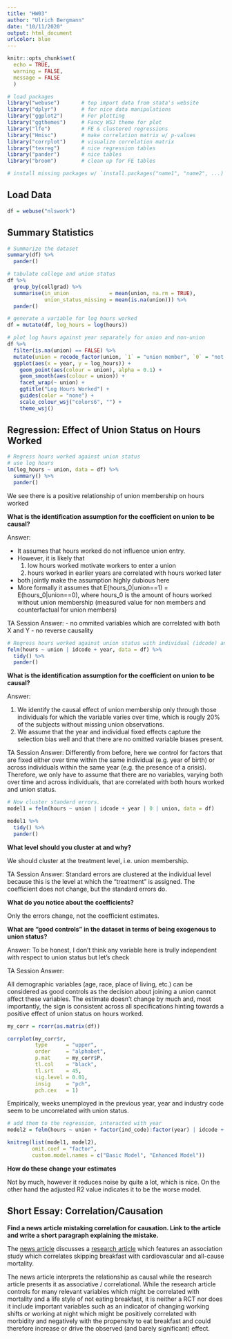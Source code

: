 ```yaml
---
title: "HW03"
author: "Ulrich Bergmann"
date: "10/11/2020"
output: html_document
urlcolor: blue
---
```


```r
knitr::opts_chunk$set(
  echo = TRUE, 
  warning = FALSE, 
  message = FALSE
  )
```

```r
# load packages
library("webuse")       # top import data from stata's website
library("dplyr")        # for nice data manipulations
library("ggplot2")      # For plotting
library("ggthemes")     # Fancy WSJ theme for plot
library("lfe")          # FE & clustered regressions
library("Hmisc")        # make correlation matrix w/ p-values
library("corrplot")     # visualize correlation matrix
library("texreg")       # nice regression tables
library("pander")       # nice tables
library("broom")        # clean up for FE tables 

# install missing packages w/ `install.packages("name1", "name2", ...)
```


## Load Data

```r
df = webuse("nlswork")
```

## Summary Statistics

```r
# Summarize the dataset
summary(df) %>%
  pander()
```

```r
# tabulate college and union status
df %>% 
  group_by(collgrad) %>%
  summarise(in_union             = mean(union, na.rm = TRUE),
            union_status_missing = mean(is.na(union))) %>%
  pander()
```

```r
# generate a variable for log hours worked
df = mutate(df, log_hours = log(hours))
```

```r
# plot log hours against year separately for union and non-union
df %>% 
  filter(is.na(union) == FALSE) %>%
  mutate(union = recode_factor(union, `1` = "union member", `0` = "not member")) %>%
  ggplot(aes(x = year, y = log_hours)) + 
    geom_point(aes(colour = union), alpha = 0.1) +
    geom_smooth(aes(colour = union)) +
    facet_wrap(~ union) + 
    ggtitle("Log Hours Worked") +
    guides(color = "none") +
    scale_colour_wsj("colors6", "") + 
    theme_wsj()
```

## Regression: Effect of Union Status on Hours Worked

```r
# Regress hours worked against union status
# use log hours
lm(log_hours ~ union, data = df) %>%
  summary() %>%
  pander()
```

We see there is a positive relationship of union membership on hours worked

**What is the identification assumption for the coefficient on union to be causal?**

Answer: 

- It assumes that hours worked do not influence union entry. 
- However, it is likely that
    1. low hours worked motivate workers to enter a union
    2. hours worked in earlier years are correlated with hours worked later
- both jointly make the assumption highly dubious here
- More formally it assumes that E(hours_0|union==1) = E(hours_0|union==0), where hours_0 is the amount of hours worked without union membership (measured value for non members and counterfactual for union members)

TA Session Answer:
- no ommited variables which are correlated with both X and Y
- no reverse causality

```r
# Regress hours worked against union status with individual (idcode) and year fixed effects
felm(hours ~ union | idcode + year, data = df) %>%
  tidy() %>%
  pander()
```

**What is the identification assumption for the coefficient on union to be causal?**

Answer:

1. We identify the causal effect of union membership only through those individuals for which the variable varies over time, which is rougly 20\% of the subjects without missing union observations. 
2. We assume that the year and individual fixed effects capture the selection bias well and that there are no omitted variable biases present.

TA Session Answer:
Differently from before, here we control for factors that are fixed either over time within the same individual (e.g. year of birth) or across individuals within the same year (e.g. the presence of a crisis). Therefore, we only have to assume that there are no variables, varying both over time and across individuals, that are correlated with both hours worked and union status.

```r
# Now cluster standard errors.
model1 = felm(hours ~ union | idcode + year | 0 | union, data = df)

model1 %>%
  tidy() %>%
  pander()
```

**What level should you cluster at and why?**

We should cluster at the treatment level, i.e. union membership.

TA Session Answer:
Standard errors are clustered at the individual level because this is the level at which the “treatment” is assigned. The coefficient does not change, but the
standard errors do.

**What do you notice about the coefficients?**

Only the errors change, not the coefficient estimates.

**What are "good controls" in the dataset in terms of being exogenous to union status?**

Answer: To be honest, I don't think any variable here is trully independent with respect to union status but let's check

TA Session Answer:

All demographic variables (age, race, place of living, etc.) can be considered as good controls as the decision about joining a union cannot affect these
variables. The estimate doesn't change by much and, most importantly, the sign is consistent across all specifications hinting towards a positive effect of
union status on hours worked.

```r
my_corr = rcorr(as.matrix(df))

corrplot(my_corr$r, 
         type      = "upper", 
         order     = "alphabet",
         p.mat     = my_corr$P, 
         tl.col    = "black", 
         tl.srt    = 45, 
         sig.level = 0.01, 
         insig     = "pch",
         pch.cex   = 1)
```

Empirically, weeks unemployed in the previous year, year and industry code seem to be uncorrelated with union status.

```r
# add them to the regression, interacted with year
model2 = felm(hours ~ union + factor(ind_code):factor(year) | idcode + year + ind_code + wks_ue  | 0 | union, data = df)

knitreg(list(model1, model2),
        omit.coef = "factor",
        custom.model.names = c("Basic Model", "Enhanced Model"))

```

**How do these change your estimates**

Not by much, however it reduces noise by quite a lot, which is nice. On the other hand the adjusted R2 value indicates it to be the worse model.

## Short Essay: Correlation/Causation

**Find a news article mistaking correlation for causation. Link to the article and write a short paragraph explaining the mistake.**

The [news article](https://www.wellandgood.com/intermittent-fasting-breakfast) discusses a [research article](https://www.onlinejacc.org/content/73/16/2025) which features an association study which correlates skipping breakfast with cardiovascular and all-cause mortality.

The news article interprets the relationship as causal while the research article presents it as associative / correlational. While the research article controls for many relevant variables which might be correlated with mortality and a life style of not eating breakfast, it is neither a RCT nor does it include important variables such as an indicator of changing working shifts or working at night which might be positively correlated with morbidity and negatively with the propensity to eat breakfast and could therefore increase or drive the observed (and barely significant) effect.

